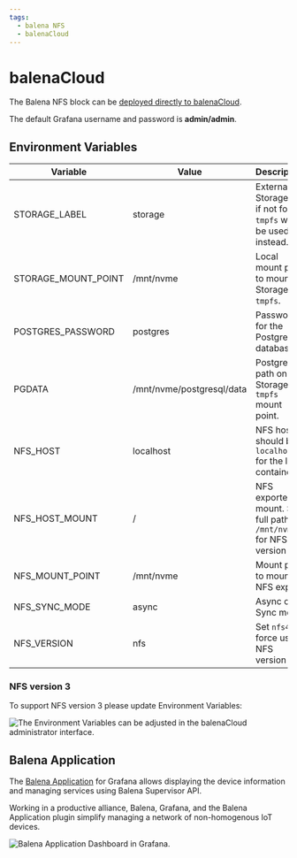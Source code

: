 ```yaml
---
tags:
  - balena NFS
  - balenaCloud
---
```



# balenaCloud

The Balena NFS block can be [deployed directly to balenaCloud](https://dashboard.balena-cloud.com/deploy?repoUrl=https://github.com/volkovlabs/balena-nfs).

The default Grafana username and password is **admin/admin**.

## Environment Variables

| Variable            | Value                     | Description                                                      |
| ------------------- | ------------------------- | ---------------------------------------------------------------- |
| STORAGE_LABEL       | storage                   | External Storage ID, if not found `tmpfs` will be used instead.  |
| STORAGE_MOUNT_POINT | /mnt/nvme                 | Local mount point to mount Storage or `tmpfs`.                   |
| POSTGRES_PASSWORD   | postgres                  | Password for the PostgreSQL database.                            |
| PGDATA              | /mnt/nvme/postgresql/data | PostgreSQL path on the Storage or `tmpfs` mount point.           |
| NFS_HOST            | localhost                 | NFS host, should be `localhost` for the local container.         |
| NFS_HOST_MOUNT      | /                         | NFS exported mount. Set full path `/mnt/nvme` for NFS version 3. |
| NFS_MOUNT_POINT     | /mnt/nvme                 | Mount point to mount NFS export.                                 |
| NFS_SYNC_MODE       | async                     | Async or Sync mode.                                              |
| NFS_VERSION         | nfs                       | Set `nfs4` to force use NFS version 4.                           |

### NFS version 3

To support NFS version 3 please update Environment Variables:

<Image
  title="The Environment Variables can be adjusted in the balenaCloud administrator interface."
  src="/img/projects/balena-nfs/env-nfsv3.png"
/>

## Balena Application

The [Balena Application](/plugins/volkovlabs-balena-app) for Grafana allows displaying the device information and managing services using Balena Supervisor API.

Working in a productive alliance, Balena, Grafana, and the Balena Application plugin simplify managing a network of non-homogenous IoT devices.

<Image
  title="Balena Application Dashboard in Grafana."
  src="/img/projects/balena-nfs/dashboard.png"
/>
